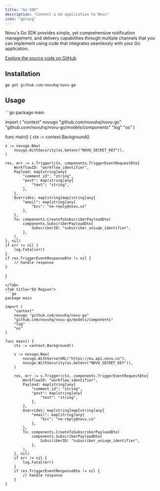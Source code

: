```yaml
---
title: "Go SDK"
description: "Connect a Go application to Novu"
icon: "golang"
---
```


Novu's Go SDK provides simple, yet comprehensive notification management, and delivery capabilities through multiple channels that you can implement using code that integrates seamlessly with your Go application.

[Explore the source code on GitHub](https://github.com/novuhq/novu-go)

## Installation

```go
go get github.com/novuhq/novu-go
```

## Usage
<Tabs>
 <Tab title="US Region">
```go
package main

import (
	"context"
	novugo "github.com/novuhq/novu-go"
	"github.com/novuhq/novu-go/models/components"
	"log"
	"os"
)

func main() {
	ctx := context.Background()

	s := novugo.New(
		novugo.WithSecurity(os.Getenv("NOVU_SECRET_KEY")),
	)

	res, err := s.Trigger(ctx, components.TriggerEventRequestDto{
		WorkflowID: "workflow_identifier",
		Payload: map[string]any{
			"comment_id": "string",
			"post": map[string]any{
				"text": "string",
			},
		},
		Overrides: map[string]map[string]any{
			"email": map[string]any{
				"bcc": "no-reply@novu.co"
			},
		},
		To: components.CreateToSubscriberPayloadDto(
			components.SubscriberPayloadDto{
				SubscriberID: "subscriber_uniuqe_identifier",
			},
		),
	}, nil)
	if err != nil {
		log.Fatal(err)
	}
	if res.TriggerEventResponseDto != nil {
		// handle response
	}
}
```
</Tab>
<Tab title="EU Region">
```go
package main

import (
	"context"
	novugo "github.com/novuhq/novu-go"
	"github.com/novuhq/novu-go/models/components"
	"log"
	"os"
)

func main() {
	ctx := context.Background()

	s := novugo.New(
		novugo.WithServerURL("https://eu.api.novu.co"),
		novugo.WithSecurity(os.Getenv("NOVU_SECRET_KEY")),
	)

	res, err := s.Trigger(ctx, components.TriggerEventRequestDto{
		WorkflowID: "workflow_identifier",
		Payload: map[string]any{
			"comment_id": "string",
			"post": map[string]any{
				"text": "string",
			},
		},
		Overrides: map[string]map[string]any{
			"email": map[string]any{
				"bcc": "no-reply@novu.co"
			},
		},
		To: components.CreateToSubscriberPayloadDto(
			components.SubscriberPayloadDto{
				SubscriberID: "subscriber_uniuqe_identifier",
			},
		),
	}, nil)
	if err != nil {
		log.Fatal(err)
	}
	if res.TriggerEventResponseDto != nil {
		// handle response
	}
}
```
</Tab>
</Tabs>

